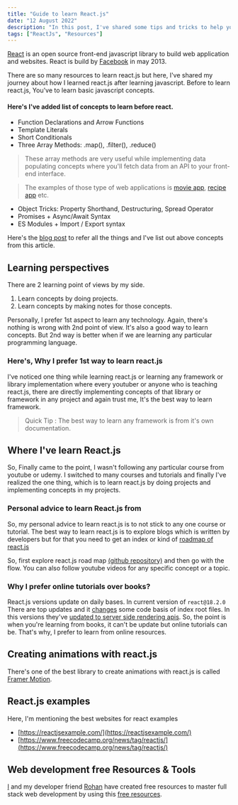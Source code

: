```yaml
---
title: "Guide to learn React.js"
date: "12 August 2022"
description: "In this post, I've shared some tips and tricks to help you get started with React.js"
tags: ["ReactJs", "Resources"]
---
```


[React](https://reactjs.org/) is an open source front-end javascript library to build web application and websites. React is build by [Facebook](https://facebook.com/) in may 2013.

There are so many resources to learn react.js but here, I've shared my journey about how I learned react.js after learning javascript. Before to learn react.js, You've to learn basic javascript concepts.

#### Here's I've added list of concepts to learn before react.

-   Function Declarations and Arrow Functions
-   Template Literals
-   Short Conditionals
-   Three Array Methods: .map(), .filter(), .reduce()

> These array methods are very useful while implementing data populating concepts where you'll fetch data from an API to your front-end interface.

> The examples of those type of web applications is [movie app](https://react-movie-app-000.netlify.app/), [recipe app](https://recipe-app-fawn-three.vercel.app/) etc.

-   Object Tricks: Property Shorthand, Destructuring, Spread Operator
-   Promises + Async/Await Syntax
-   ES Modules + Import / Export syntax

Here's the [blog post](https://www.freecodecamp.org/news/javascript-skills-you-need-for-react-practical-examples/) to refer all the things and I've list out above concepts from this article.

## Learning perspectives

There are 2 learning point of views by my side.

1. Learn concepts by doing projects.
2. Learn concepts by making notes for those concepts.

Personally, I prefer 1st aspect to learn any technology. Again, there's nothing is wrong with 2nd point of view. It's also a good way to learn concepts. But 2nd way is better when if we are learning any particular programming language.

### Here's, Why I prefer 1st way to learn react.js

I've noticed one thing while learning react.js or learning any framework or library implementation where every youtuber or anyone who is teaching react.js, there are directly implementing concepts of that library or framework in any project and again trust me, It's the best way to learn framework.

> Quick Tip : The best way to learn any framework is from it's own documentation.

## Where I've learn React.js

So, Finally came to the point, I wasn't following any particular course from youtube or udemy. I switched to many courses and tutorials and finally I've realized the one thing, which is to learn react.js by doing projects and implementing concepts in my projects.

### Personal advice to learn React.js from

So, my personal advice to learn react.js is to not stick to any one course or tutorial. The best way to learn react.js is to explore blogs which is written by developers but for that you need to get an index or kind of [roadmap of react.js](https://github.com/adam-golab/react-developer-roadmap)

So, first explore react.js road map [(github repository)](https://github.com/adam-golab/react-developer-roadmap) and then go with the flow. You can also follow youtube videos for any specific concept or a topic.

### Why I prefer online tutorials over books?

React.js versions update on daily bases. In current version of `react@18.2.0` There are top updates and it [changes](https://reactjs.org/blog/2022/03/08/react-18-upgrade-guide.html) some code basis of index root files. In this versions they've [updated to server side rendering apis](https://reactjs.org/blog/2022/03/08/react-18-upgrade-guide.html#updates-to-server-rendering-apis).
So, the point is when you're learning from books, it can't be update but online tutorials can be. That's why, I prefer to learn from online resources.

## Creating animations with react.js

There's one of the best library to create animations with react.js is called [Framer Motion](https://www.framer.com/motion/).

## React.js examples

Here, I'm mentioning the best websites for react examples

-   [https://reactjsexample.com/](https://reactjsexample.com/)
-   [https://www.freecodecamp.org/news/tag/reactjs/](https://www.freecodecamp.org/news/tag/reactjs/)

## Web development free Resources & Tools

[I](https://www.web-developer-abhi.me/) and my developer friend [Rohan](https://www.rohankiratsata.xyz/) have created free resources to master full stack web development by using this [free resources](https://web-dev-resources.notion.site/web-dev-resources/Web-Development-Resources-be1207bcc32e434481c1ce6e90756964).
